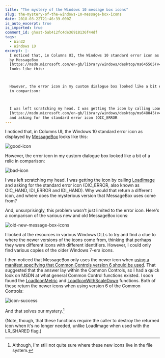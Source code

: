 ```yaml
---
title: "The mystery of the Windows 10 message box icons"
slug: the-mystery-of-the-windows-10-message-box-icons
date: 2018-03-22T21:46:39.000Z
is_auto_excerpt: true
is_imported: true
comment_id: ghost-5ab412fc4de36918136f44df
tags:
  - Win32
  - Windows 10
excerpt: |-
  I noticed that, in Columns UI, the Windows 10 standard error icon as displayed
  by MessageBox
  [https://msdn.microsoft.com/en-gb/library/windows/desktop/ms645505(v=vs.85).aspx]
  looks like this:



  However, the error icon in my custom dialogue box looked like a bit of a relic
  in comparison:



  I was left scratching my head. I was getting the icon by calling LoadImage
  [https://msdn.microsoft.com/en-gb/library/windows/desktop/ms648045(v=vs.85).aspx]
  and asking for the standard error icon (OIC_ERROR
---
```


I noticed that, in Columns UI, the Windows 10 standard error icon as displayed
by
[MessageBox](<https://msdn.microsoft.com/en-gb/library/windows/desktop/ms645505(v=vs.85).aspx>)
looks like this:

![good-icon](./good-icon.png)

However, the error icon in my custom dialogue box looked like a bit of a relic
in comparison:

![bad-icon](./bad-icon.png)

I was left scratching my head. I was getting the icon by calling
[LoadImage](<https://msdn.microsoft.com/en-gb/library/windows/desktop/ms648045(v=vs.85).aspx>)
and asking for the standard error icon (OIC_ERROR, also known as OIC_HAND,
IDI_ERROR and IDI_HAND). Why would that return a different icon, and where does
the mysterious version that MessageBox uses come from?

And, unsurprisingly, this problem wasn't just limited to the error icon. Here's
a comparison of the various new and old MessageBox icons:

![old-new-message-box-icons](./old-new-message-box-icons.png)

I looked at the resources in various Windows DLLs to try and find a clue to
where the newer versions of the icons come from, thinking that perhaps they were
different icons with different identifiers. However, I could only find various
copies of the older Windows 7-era icons.

I then noticed that MessageBox only uses the newer icon when
[using a manifest specifying that Common Controls version 6 should be used](<https://msdn.microsoft.com/en-gb/library/windows/desktop/bb773175(v=vs.85).aspx>).
That suggested that the answer lay within the Common Controls, so I had a quick
look on MSDN at what general Common Control functions existed. I soon found the
[LoadIconMetric](<https://msdn.microsoft.com/en-gb/library/windows/desktop/bb775701(v=vs.85).aspx>)
and
[LoadIconWithScaleDown](<https://msdn.microsoft.com/en-gb/library/windows/desktop/bb775703(v=vs.85).aspx>)
functions. Both of these return the newer icons when using version 6 of the
Common Controls:

![icon-success](./icon-success.png)

And that solves our mystery.[^1]

(Note, though, that these functions require the caller to destroy the returned
icon when it's no longer needed, unlike LoadImage when used with the LR_SHARED
flag.)

[^1]:
    Although, I'm still not quite sure where these new icons live in the file
    system.
